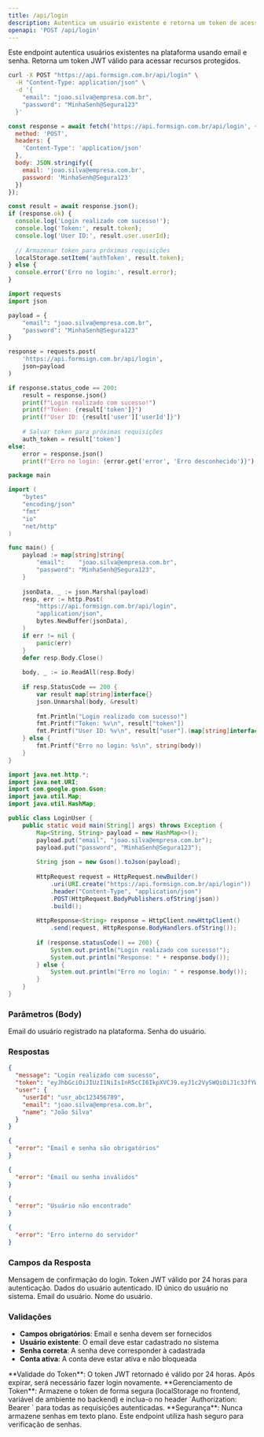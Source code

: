 ```yaml
---
title: /api/login
description: Autentica um usuário existente e retorna um token de acesso.
openapi: 'POST /api/login'
---
```


Este endpoint autentica usuários existentes na plataforma usando email e senha. Retorna um token JWT válido para acessar recursos protegidos.

<RequestExample>

```bash cURL
curl -X POST "https://api.formsign.com.br/api/login" \
  -H "Content-Type: application/json" \
  -d '{
    "email": "joao.silva@empresa.com.br",
    "password": "MinhaSenh@Segura123"
  }'
```

<CodeGroup>

```javascript JavaScript
const response = await fetch('https://api.formsign.com.br/api/login', {
  method: 'POST',
  headers: {
    'Content-Type': 'application/json'
  },
  body: JSON.stringify({
    email: 'joao.silva@empresa.com.br',
    password: 'MinhaSenh@Segura123'
  })
});

const result = await response.json();
if (response.ok) {
  console.log('Login realizado com sucesso!');
  console.log('Token:', result.token);
  console.log('User ID:', result.user.userId);
  
  // Armazenar token para próximas requisições
  localStorage.setItem('authToken', result.token);
} else {
  console.error('Erro no login:', result.error);
}
```

```python Python
import requests
import json

payload = {
    "email": "joao.silva@empresa.com.br",
    "password": "MinhaSenh@Segura123"
}

response = requests.post(
    'https://api.formsign.com.br/api/login',
    json=payload
)

if response.status_code == 200:
    result = response.json()
    print(f"Login realizado com sucesso!")
    print(f"Token: {result['token']}")
    print(f"User ID: {result['user']['userId']}")
    
    # Salvar token para próximas requisições
    auth_token = result['token']
else:
    error = response.json()
    print(f"Erro no login: {error.get('error', 'Erro desconhecido')}")
```

```go Go
package main

import (
    "bytes"
    "encoding/json"
    "fmt"
    "io"
    "net/http"
)

func main() {
    payload := map[string]string{
        "email":    "joao.silva@empresa.com.br",
        "password": "MinhaSenh@Segura123",
    }
    
    jsonData, _ := json.Marshal(payload)
    resp, err := http.Post(
        "https://api.formsign.com.br/api/login",
        "application/json",
        bytes.NewBuffer(jsonData),
    )
    if err != nil {
        panic(err)
    }
    defer resp.Body.Close()
    
    body, _ := io.ReadAll(resp.Body)
    
    if resp.StatusCode == 200 {
        var result map[string]interface{}
        json.Unmarshal(body, &result)
        
        fmt.Println("Login realizado com sucesso!")
        fmt.Printf("Token: %v\n", result["token"])
        fmt.Printf("User ID: %v\n", result["user"].(map[string]interface{})["userId"])
    } else {
        fmt.Printf("Erro no login: %s\n", string(body))
    }
}
```

```java Java
import java.net.http.*;
import java.net.URI;
import com.google.gson.Gson;
import java.util.Map;
import java.util.HashMap;

public class LoginUser {
    public static void main(String[] args) throws Exception {
        Map<String, String> payload = new HashMap<>();
        payload.put("email", "joao.silva@empresa.com.br");
        payload.put("password", "MinhaSenh@Segura123");
        
        String json = new Gson().toJson(payload);
        
        HttpRequest request = HttpRequest.newBuilder()
            .uri(URI.create("https://api.formsign.com.br/api/login"))
            .header("Content-Type", "application/json")
            .POST(HttpRequest.BodyPublishers.ofString(json))
            .build();
            
        HttpResponse<String> response = HttpClient.newHttpClient()
            .send(request, HttpResponse.BodyHandlers.ofString());
            
        if (response.statusCode() == 200) {
            System.out.println("Login realizado com sucesso!");
            System.out.println("Response: " + response.body());
        } else {
            System.out.println("Erro no login: " + response.body());
        }
    }
}
```

</CodeGroup>

### Parâmetros (Body)

<ParamField body="email" type="string" required>
Email do usuário registrado na plataforma.
</ParamField>

<ParamField body="password" type="string" required>
Senha do usuário.
</ParamField>

### Respostas

<ResponseExample>

```json 200 Sucesso
{
  "message": "Login realizado com sucesso",
  "token": "eyJhbGciOiJIUzI1NiIsInR5cCI6IkpXVCJ9.eyJ1c2VySWQiOiJ1c3JfYWJjMTIzNDU2Nzg5IiwiZW1haWwiOiJqb2FvLnNpbHZhQGVtcHJlc2EuY29tLmJyIiwiaWF0IjoxNzI1NTg5ODAwLCJleHAiOjE3MjU2NzYyMDB9...",
  "user": {
    "userId": "usr_abc123456789",
    "email": "joao.silva@empresa.com.br",
    "name": "João Silva"
  }
}
```

```json 400 Dados Inválidos
{
  "error": "Email e senha são obrigatórios"
}
```

```json 401 Credenciais Inválidas
{
  "error": "Email ou senha inválidos"
}
```

```json 401 Usuário Não Encontrado
{
  "error": "Usuário não encontrado"
}
```

```json 500 Erro Interno
{
  "error": "Erro interno do servidor"
}
```

</ResponseExample>

### Campos da Resposta

<ResponseField name="message" type="string">
Mensagem de confirmação do login.
</ResponseField>

<ResponseField name="token" type="string">
Token JWT válido por 24 horas para autenticação.
</ResponseField>

<ResponseField name="user" type="object">
Dados do usuário autenticado.
</ResponseField>

<ResponseField name="user.userId" type="string">
ID único do usuário no sistema.
</ResponseField>

<ResponseField name="user.email" type="string">
Email do usuário.
</ResponseField>

<ResponseField name="user.name" type="string">
Nome do usuário.
</ResponseField>

### Validações

- **Campos obrigatórios**: Email e senha devem ser fornecidos
- **Usuário existente**: O email deve estar cadastrado no sistema
- **Senha correta**: A senha deve corresponder à cadastrada
- **Conta ativa**: A conta deve estar ativa e não bloqueada

<Note>
**Validade do Token**: O token JWT retornado é válido por 24 horas. Após expirar, será necessário fazer login novamente.
</Note>

<Tip>
**Gerenciamento de Token**: Armazene o token de forma segura (localStorage no frontend, variável de ambiente no backend) e inclua-o no header `Authorization: Bearer <token>` para todas as requisições autenticadas.
</Tip>

<Warning>
**Segurança**: Nunca armazene senhas em texto plano. Este endpoint utiliza hash seguro para verificação de senhas.
</Warning>